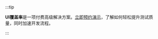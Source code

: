 :::tip

**UI覆盖率**是一项付费高级解决方案。[立即预约演示](<https://www.cypress.io/ui-coverage?utm_medium=premium-solution-tip&utm_source=docs.cypress.io&utm_content=Schedule a demo>)，了解如何轻松提升测试质量，同时加速开发流程。

:::